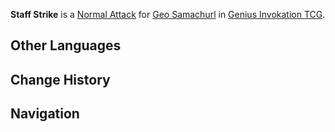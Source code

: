{{Genius Invokation TCG Skill Infobox
|title      = Staff Strike
|image      = Staff Strike (Geo Samachurl) Character Card Skill.png
|type       = Normal Attack
|character  = Geo Samachurl
|unaligned  = 2
|effect     = Deals 1 {{Color|Physical DMG}}.
|order      = 1
}}
'''Staff Strike''' is a [[Character Card Normal Attack|Normal Attack]] for [[Geo Samachurl (Character Card)|Geo Samachurl]] in [[Genius Invokation TCG]].

==Other Languages==
{{Other Languages|Transclude=Staff Strike (Anemo Samachurl)}}

==Change History==
{{Change History|3.7}}

==Navigation==
{{Genius Invokation TCG Skill Navbox|Geo Samachurl}}